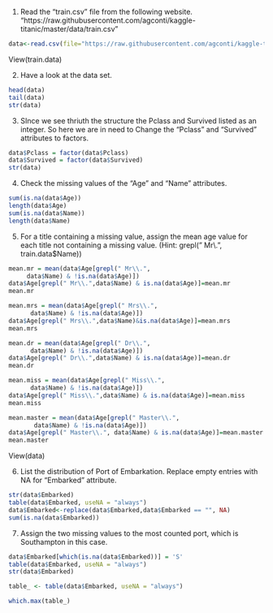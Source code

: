 1. Read the "train.csv" file from the following website.
"https://raw.githubusercontent.com/agconti/kaggle-titanic/master/data/train.csv"
```{r echo=TRUE}
data<-read.csv(file="https://raw.githubusercontent.com/agconti/kaggle-titanic/master/data/train.csv",header=T,sep=",")
```

View(train.data)

2. Have a look at the data set.
```{r echo=TRUE}
head(data)
tail(data)
str(data)
```

3. SInce we see thriuth the structure the Pclass and Survived listed as an integer. So here we are in need to Change the "Pclass" 
and "Survived" attributes to factors.
```{r echo=TRUE}
data$Pclass = factor(data$Pclass)
data$Survived = factor(data$Survived)
str(data)
```

4. Check the missing values of the "Age" and "Name" attributes. 
```{r echo=TRUE}
sum(is.na(data$Age))
length(data$Age)
sum(is.na(data$Name))
length(data$Name)
```

5. For a title containing a missing value, assign the mean age value for each title not containing a missing value. 
(Hint: grepl(" Mr\\.", train.data$Name))
```{r echo=TRUE}
mean.mr = mean(data$Age[grepl(" Mr\\.",
     data$Name) & !is.na(data$Age)])
data$Age[grepl(" Mr\\.",data$Name) & is.na(data$Age)]=mean.mr
mean.mr
```

```{r echo=TRUE}
mean.mrs = mean(data$Age[grepl(" Mrs\\.", 
      data$Name) & !is.na(data$Age)])
data$Age[grepl(" Mrs\\.",data$Name)&is.na(data$Age)]=mean.mrs
mean.mrs
```
```{r echo=TRUE}
mean.dr = mean(data$Age[grepl(" Dr\\.",
      data$Name) & !is.na(data$Age)])
data$Age[grepl(" Dr\\.",data$Name) & is.na(data$Age)]=mean.dr
mean.dr
```
```{r echo=TRUE}
mean.miss = mean(data$Age[grepl(" Miss\\.", 
      data$Name) & !is.na(data$Age)])
data$Age[grepl(" Miss\\.",data$Name) & is.na(data$Age)]=mean.miss
mean.miss
```
```{r echo=TRUE}
mean.master = mean(data$Age[grepl(" Master\\.",
       data$Name) & !is.na(data$Age)])
data$Age[grepl(" Master\\.", data$Name) & is.na(data$Age)]=mean.master
mean.master
```

View(data)

6. List the distribution of Port of Embarkation. Replace empty entries with NA for "Embarked" attribute.
```{r echo=TRUE}
str(data$Embarked)
table(data$Embarked, useNA = "always")
data$Embarked<-replace(data$Embarked,data$Embarked == "", NA)
sum(is.na(data$Embarked))
```

7. Assign the two missing values to the most counted port, which is Southampton in this case.
```{r echo=TRUE}
data$Embarked[which(is.na(data$Embarked))] = 'S'
table(data$Embarked, useNA = "always")
str(data$Embarked)

table_ <- table(data$Embarked, useNA = "always")

which.max(table_)
```

